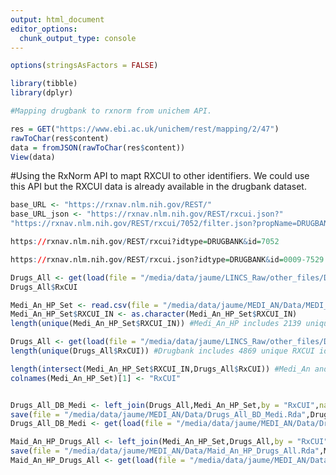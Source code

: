 ```yaml
---
output: html_document
editor_options: 
  chunk_output_type: console
---
```

```r
options(stringsAsFactors = FALSE)
```

```r
library(tibble)
library(dplyr)
```


```r
#Mapping drugbank to rxnorm from unichem API.

res = GET("https://www.ebi.ac.uk/unichem/rest/mapping/2/47")
rawToChar(res$content)
data = fromJSON(rawToChar(res$content))
View(data)
```

#Using the RxNorm API to mapt RXCUI to other identifiers. We could use this API but the RXCUI data is already available in the drugbank dataset.

```r
base_URL <- "https://rxnav.nlm.nih.gov/REST/"
base_URL_json <- "https://rxnav.nlm.nih.gov/REST/rxcui.json?"
"https://rxnav.nlm.nih.gov/REST/rxcui/7052/filter.json?propName=DRUGBANK"

https://rxnav.nlm.nih.gov/REST/rxcui?idtype=DRUGBANK&id=7052

https://rxnav.nlm.nih.gov/REST/rxcui.json?idtype=DRUGBANK&id=0009-7529

Drugs_All <- get(load(file = "/media/data/jaume/LINCS_Raw/other_files/Drugs_All_Can_Smiles.Rda"))
Drugs_All$RxCUI
```



```r
Medi_An_HP_Set <- read.csv(file = "/media/data/jaume/MEDI_AN/Data/MEDI_01212013_HPS.csv",sep = ",")
Medi_An_HP_Set$RXCUI_IN <- as.character(Medi_An_HP_Set$RXCUI_IN)
length(unique(Medi_An_HP_Set$RXCUI_IN)) #Medi_An_HP includes 2139 unique RXCUI_IN drug ids. 

Drugs_All <- get(load(file = "/media/data/jaume/LINCS_Raw/other_files/Drugs_All_Can_Smiles.Rda"))
length(unique(Drugs_All$RxCUI)) #Drugbank includes 4869 unique RXCUI ids.

length(intersect(Medi_An_HP_Set$RXCUI_IN,Drugs_All$RxCUI)) #Medi_An and drugbank share 1429 RxCUI
colnames(Medi_An_HP_Set)[1] <- "RxCUI"


Drugs_All_DB_Medi <- left_join(Drugs_All,Medi_An_HP_Set,by = "RxCUI",na_matches = "never")
save(file = "/media/data/jaume/MEDI_AN/Data/Drugs_All_BD_Medi.Rda",Drugs_All_DB_Medi)
Drugs_All_DB_Medi <- get(load(file = "/media/data/jaume/MEDI_AN/Data/Drugs_All_BD_Medi.Rda"))

Maid_An_HP_Drugs_All <- left_join(Medi_An_HP_Set,Drugs_All,by = "RxCUI",na_matches = "never")
save(file = "/media/data/jaume/MEDI_AN/Data/Maid_An_HP_Drugs_All.Rda",Maid_An_HP_Drugs_All)
Maid_An_HP_Drugs_All <- get(load(file = "/media/data/jaume/MEDI_AN/Data/Maid_An_HP_Drugs_All.Rda"))
```


